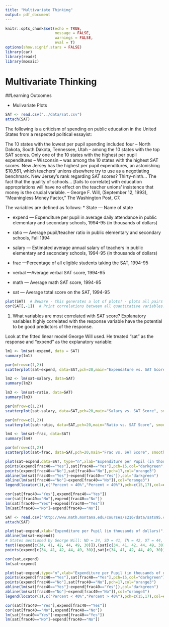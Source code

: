```yaml
---
title: "Multivariate Thinking"
output: pdf_document
---
```


```r
knitr::opts_chunk$set(echo = TRUE, 
                      message = FALSE,
                      warnings = FALSE, 
                      eval = T)
options(show.signif.stars = FALSE)
library(car)
library(readr)
library(mosaic)
```

# Multivariate Thinking

##Learning Outcomes
 
* Mulivariate Plots

```r
SAT <- read.csv("../data/sat.csv")
attach(SAT)
```
The following is a criticism of spending on public education in the United States from a respected political essayist:

The 10 states with the lowest per pupil spending included four -- North Dakota, South Dakota, Tennessee, Utah -- among the 10 states with the top SAT scores. Only one of the 10 states with the highest per pupil expenditures -- Wisconsin -- was among the 10 states with the highest SAT scores. New Jersey has the highest per pupil expenditures, an astonishing $10,561, which teachers' unions elsewhere try to use as a negotiating benchmark. New Jersey's rank regarding SAT scores? Thirty-ninth... The fact that the quality of schools... [fails to correlate] with education appropriations will have no effect on the teacher unions' insistence that money is the crucial variable.
-- George F. Will, (September 12, 1993), "Meaningless Money Factor," The Washington Post, C7. 

The variables are defined as follows:
 * State — Name of state
 
 * expend — Expenditure per pupil in average daily attendance in public elementary and secondary schools, 1994-95 (in thousands of dollars) 
 
* ratio — Average pupil/teacher ratio in public elementary and secondary schools, Fall 1994

* salary — Estimated average annual salary of teachers in public elementary and secondary schools, 1994-95 (in thousands of dollars)

* frac —Percentage of all eligible students taking the SAT, 1994-95

* verbal —Average verbal SAT score, 1994-95

* math — Average math SAT score, 1994-95

* sat — Average total score on the SAT, 1994-95

```r
plot(SAT)  # Beware - this generates a lot of plots! - plots all pairs of variables
cor(SAT[,-1])  # Print correlations between all quantitative variables.
```

1. What variables are most correlated with SAT score? Explanatory variables highly correlated with the response variable have the potential to be good predictors of the response.

\vspace{1in}

Look at the fitted linear model George Will used. He treated "sat" as the response and "expend" as the explanatory variable:

```r
lm1 <- lm(sat~expend, data = SAT)
summary(lm1)
```

```r
par(mfrow=c(1,2))
scatterplot(sat~expend, data=SAT,pch=20,main="Expendature vs. SAT Score", smooth=F)
```

```r
lm2 <- lm(sat~salary, data=SAT)
summary(lm2)
```


```r
lm3 <- lm(sat~ratio, data=SAT)
summary(lm3)
```

```r
par(mfrow=c(1,2))
scatterplot(sat~salary, data=SAT,pch=20,main="Salary vs. SAT Score", smooth=F)
```

```r
par(mfrow=c(1,2))
scatterplot(sat~ratio, data=SAT,pch=20,main="Ratio vs. SAT Score", smooth=F)
```

```r
lm4 <- lm(sat~frac, data=SAT)
summary(lm4)
```

```r
par(mfrow=c(1,2))
scatterplot(sat~frac, data=SAT,pch=20,main="Frac vs. SAT Score", smooth=F)

```

```r
plot(sat~expend,data=SAT, type="n",xlab="Expenditure per Pupil (in thousands of dollars)",ylab="Average SAT Score",main="SAT vs. Expenditure by Percent, Taking SAT")
points(expend[frac40=="Yes"],sat[frac40=="Yes"],pch=15,col="darkgreen",)
points(expend[frac40=="No"],sat[frac40=="No"],pch=17,col="orange3")
abline(lm(sat[frac40=="Yes"]~expend[frac40=="Yes"]),col="darkgreen")
abline(lm(sat[frac40=="No"]~expend[frac40=="No"]),col="orange3")
legend(locator(1),c("Percent < 40%","Percent > 40%"),pch=c(15,17),col=c("darkgreen","orange3"))

cor(sat[frac40=="Yes"],expend[frac40=="Yes"])
cor(sat[frac40=="No"],expend[frac40=="No"])
lm(sat[frac40=="Yes"]~expend[frac40=="Yes"])
lm(sat[frac40=="No"]~expend[frac40=="No"])
```

```r
SAT <- read.csv("http://www.math.montana.edu/courses/s216/data/sats95.csv")
attach(SAT)

plot(sat~expend,xlab="Expenditure per Pupil (in thousands of dollars)",ylab="Average SAT Score",main="Average SAT vs. Expenditure",ylim=c(800,1150))
abline(lm(sat~expend))
# States mentioned by George Will: ND = 34, SD = 41, TN = 42, UT = 44, WI = 49, NJ = 30
text((expend[c(34, 41, 42, 44, 49, 30)]),(sat[c(34, 41, 42, 44, 49, 30)]+10),state.abrev[c(34, 41, 42, 44, 49, 30)])
points(expend[c(34, 41, 42, 44, 49, 30)],sat[c(34, 41, 42, 44, 49, 30)],pch=16)

cor(sat,expend)
lm(sat~expend)

plot(sat~expend,type="n",xlab="Expenditure per Pupil (in thousands of dollars)",ylab="Average SAT Score",main="SAT vs. Expenditure by Percent, Taking SAT")
points(expend[frac40=="Yes"],sat[frac40=="Yes"],pch=15,col="darkgreen")
points(expend[frac40=="No"],sat[frac40=="No"],pch=17,col="orange3")
abline(lm(sat[frac40=="Yes"]~expend[frac40=="Yes"]),col="darkgreen")
abline(lm(sat[frac40=="No"]~expend[frac40=="No"]),col="orange3")
legend(locator(1),c("Percent < 40%","Percent > 40%"),pch=c(15,17),col=c("darkgreen","orange3"))

cor(sat[frac40=="Yes"],expend[frac40=="Yes"])
cor(sat[frac40=="No"],expend[frac40=="No"])
lm(sat[frac40=="Yes"]~expend[frac40=="Yes"])
lm(sat[frac40=="No"]~expend[frac40=="No"])
```

